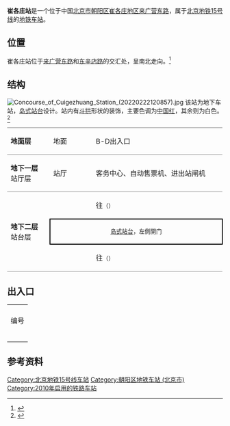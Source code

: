 {{NoteTA
|G1=Railway}}
{{Infobox station
|name = 崔各庄
|eng_name = Cuigezhuang
|linecolour = {{北京地铁颜色|15}}
|image = Cuigezhuang Station Platform 20210501.jpg
|caption = 崔各庄站站台
|other_name = 
|country = {{PRC}}
|borough = [[北京市|北京市]][[朝阳区_(北京市)|朝阳区]][[崔各庄地区|崔各庄地区]]
|address = [[来广营东路|来广营东路]]
|coordinates = {{coord|40|1|12.71|N|116|29|12.50|E|type:railwaystation|display=inline,title}}
|elevation = 
|operator = [[北京市地铁运营有限公司|北京市地铁运营有限公司]]
|lines = {{北京地铁线路名|15|SL}}
|distance = 
|platform = 1座[[岛式站台|岛式站台]]
|tracks = 2条
|bus_routes = 
|bus_stands = 
|connections = 公交站：地铁崔各庄站
|structure = 地下车站
|hall = 整体式站厅
|depth = 
|levels = 
|interchange = 
|exits = 2个
|elevator = 
|escalator = 
|architect = 
|architectural_style = 
|colour = 红色
|type = 
|status = 运营中
|code = 
|zone = 
|classification = 
|website = 
|built = 
|opened = 2010年12月30日
|closed = 
|pass_year = 
|passengers = 
|pass_system = 
|pass_rank = 
|mpassengers = 
|trains = 
|station_hours = 
|hours = 
|first = {{北京地铁线路名|15|S}}
:往{{北京地铁起讫站|15|L}}：05:10
:往{{北京地铁起讫站|15|R}}：06:09
|last = {{北京地铁线路名|15|S}}
:往{{北京地铁起讫站|15|L}}：22:43
:往{{北京地铁起讫站|15|R}}：23:42
|adjacent = {{adjacent stations|system=北京地铁|line=15|left=望京东|right=马泉营|note-left=2.295km|note-mid=距离[[清华东路西口站|清华东路西口]]15.649km|note-right=2.008km}}
|other_services = 
|route_map = {{Routemap|inline=yes|map=
utSTRf\utSTRg~~ ~~{{rmr|Licon=U|{{stl|北京地铁|望京东}}}}
utSTR+BSl\utSTR+BSr
utSTR+BSl\utSTR+BSr
utSTRf\utSTRg~~ ~~{{rmr|Licon=D|{{stl|北京地铁|马泉营}}}}
}}
}}
'''崔各庄站'''是一个位于中国[[北京市|北京市]][[朝阳区_(北京市)|朝阳区]][[崔各庄地区|崔各庄地区]][[来广营东路|来广营东路]]，属于[[北京地铁|北京地铁]][[北京地铁15号线|15号线]]的[[地铁车站|地铁车站]]。

== 位置 ==
崔各庄站位于[[来广营东路|来广营东路]]和[[东辛店路|东辛店路]]的交汇处，呈南北走向。<ref>{{cite web|url=http://www.bjghw.gov.cn/web/static/articles/catalog_14300/article_ff808081262b02de01262c30a5a2000a/ff808081262b02de01262c30a5a2000a.html|title=轨道交通15号线一期工程规划方案公告|date=2010-01-14|publisher=[[北京市规划委员会|北京市规划委员会]]|accessdate=2010-12-18|archive-url=https://web.archive.org/web/20100728091626/http://www.bjghw.gov.cn/web/static/articles/catalog_14300/article_ff808081262b02de01262c30a5a2000a/ff808081262b02de01262c30a5a2000a.html|archive-date=2010-07-28|dead-url=yes}}</ref>

== 结构 ==
[[File:Concourse_of_Cuigezhuang_Station_(20220222120857).jpg|thumb]]
该站为地下车站，[[岛式站台|岛式站台]]设计。站内有[[斗拱|斗拱]]形状的装饰，主要色调为[[中国红|中国红]]，其余则为白色。<ref>{{cite web|url=http://zw.bjjtw.gov.cn/jtzw/dtxx/201011/t20101119_39235.htm|date=2010-11-19|accessdate=2010-12-18|title=走近轨道交通十五号线首开段|publisher=[[北京市交通委员会|北京市交通委员会]]}}{{dead link|date=2017年12月 |bot=InternetArchiveBot |fix-attempted=yes }}</ref>
{|cellspacing=0 cellpadding=3
|style="border-top:solid 1px gray;border-bottom:solid 1px gray;" width=100|'''地面层'''
|style="border-top:solid 1px gray;border-bottom:solid 1px gray;" width=100|地面
|style="border-top:solid 1px gray;border-bottom:solid 1px gray;" width=350|B-D出入口
|-
|style="border-bottom:solid 1px gray;"|'''地下一层'''<br />站厅层
|style="border-bottom:solid 1px gray;"|站厅
|style="border-bottom:solid 1px gray;"|客务中心、自动售票机、进出站闸机
|-
|style="border-bottom:solid 1px gray;" rowspan=3|'''地下二层'''<br />站台层
|{{arrow|L}}
|{{北京地铁线路名|15|c}}往{{站|清华东路西口}}<small>（{{站|望京东}}）</small>
|-
|style="border-right:solid 2px black;border-left:solid 2px black;border-top:solid 2px black;border-bottom:solid 2px black;" colspan=2|<center><small>[[岛式站台|岛式站台]]，左側開门</small></center>
|-
|style="border-bottom:solid 1px gray;"|{{arrow|R}}
|style="border-bottom:solid 1px gray;"|{{北京地铁线路名|15|c}}往{{站|俸伯}}<small>（{{站|马泉营}}）</small>
|}
== 出入口 ==
{| class="wikitable"
| colspan="6" align="center" bgcolor="{{北京地铁颜色|15}}" |
|-
! 编号
! 指示
! 建议前往的目的地
! 图片
! 无障碍设施
|-
|{{港鐵出口|B|附=升}}
|来广营东路（北侧）
|
|[[File:Exit_B_of_Cuigezhuang_Station_(20220222120333).jpg|150px]]
|[[File:Exit_B_lift_of_Cuigezhuang_Station_(20220222120402).jpg|150px]]
|-
|{{港鐵出口|D}}
|来广营东路（南侧）
|
|[[File:Exit_D_of_Cuigezhuang_Station_(20220222120527).jpg|150px]]
|{{n/a}}
|-
| colspan="5" bgcolor="#EEEEEE" | {{港鐵出口|註=升}}
|}

== 参考资料 ==
{{commonscat|Cuigezhuang Station}}
{{reflist}}

{{北京地铁15号线}}

[[Category:北京地铁15号线车站|Category:北京地铁15号线车站]]
[[Category:朝阳区地铁车站_(北京市)|Category:朝阳区地铁车站 (北京市)]]
[[Category:2010年启用的铁路车站|Category:2010年启用的铁路车站]]